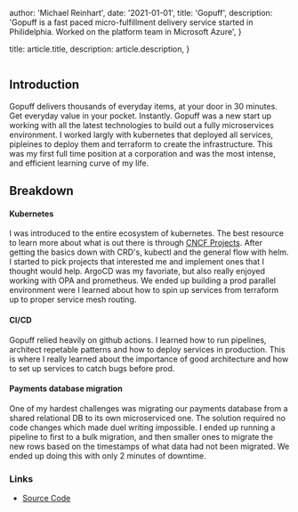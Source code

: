 
  author: 'Michael Reinhart',
  date: '2021-01-01',
  title: 'Gopuff',
  description:
    'Gopuff is a fast paced micro-fulfillment delivery service started in Philidelphia. Worked on the platform team in Microsoft Azure',
}

  title: article.title,
  description: article.description,
}


<Image src={Gopuff} alt="" />

## Introduction
Gopuff delivers thousands of everyday items, at your door in 30 minutes. Get everyday value in your pocket. Instantly. Gopuff
was a new start up working with all the latest technologies to build out a fully microservices environment. I worked largly
with kubernetes that deployed all services, pipleines to deploy them and terraform to create the infrastructure. This was my 
first full time position at a corporation and was the most intense, and efficient learning curve of my life. 

## Breakdown

#### Kubernetes
I was introduced to the entire ecosystem of kubernetes. The best resource to learn more about what is out there is through 
[CNCF Projects](https://www.cncf.io/projects/). After getting the basics down with CRD's, kubectl and the general flow with helm. I started
to pick projects that interested me and implement ones that I thought would help. ArgoCD was my favoriate, but also really enjoyed 
working with OPA and prometheus. We ended up building a prod parallel environment were I learned about how to spin up services from terraform
up to proper service mesh routing.

#### CI/CD
Gopuff relied heavily on github actions. I learned how to run pipelines, architect repetable patterns and how to deploy services in production.
This is where I really learned about the importance of good architecture and how to set up services to catch bugs before prod.

#### Payments database migration
One of my hardest challenges was migrating our payments database from a shared relational DB to its own microserviced one. The solution required
no code changes which made duel writing impossible. I ended up running a pipeline to first to a bulk migration, and then smaller ones to 
migrate the new rows based on the timestamps of what data had not been migrated. We ended up doing this with only 2 minutes of downtime.



### Links

- <a href="https://gopuff.com"> Source Code </a>




